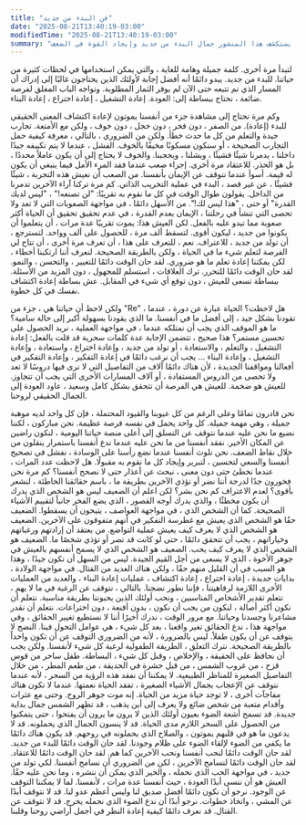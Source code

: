 ```yaml
---
title: "فن البدء من جديد"
date: "2025-08-21T13:40:19-03:00"
modifiedTime: "2025-08-21T13:40:19-03:00"
summary: "الحياة هي سلسلة من البدايات الجديدة. يتعلق الأمر بإعادة تشغيل أنفسنا وإعادة اختراعها وإعادة اكتشافها. يستكشف هذا المنشور جمال البدء من جديد وإيجاد القوة في الضعف."
---
```


لتبدأ مرة أخرى. كلمة جميلة وهامة للغاية ، والتي يمكن استخدامها في لحظات كثيرة من حياتنا. للبدء من جديد. يبدو دائمًا أنه أفضل إجابة لأولئك الذين يحتاجون غالبًا إلى إدراك أن المسار الذي تم تتبعه حتى الآن لم يوفر الثمار المطلوبة. وتواجه الباب المغلق لفرصة ضائعة ، نحتاج ببساطة إلى: العودة. إعادة التشغيل ، إعادة اختراع ، إعادة البناء.

وكم مرة نحتاج إلى مشاهدة جزء من أنفسنا يموتون لإعادة اكتشاف المعنى الحقيقي للبدء (إعادة). من الصفر ، دون فخر ، دون خجل ، دون خوف ، ولكن مع الأمتعة. تجارب جيدة والتعلم من كل ما حدث خطأ. ولكن من الضروري ، بالتالي ، معرفة كيفية حمل التجارب الصحيحة ، أو سنكون مسكونًا مخيفًا بالخوف. الفشل ، عندما لا يتم تكييفه جيدًا داخلنا ، يدمرنا شيئًا فشيئًا ، ويشلنا ، ويحجبنا. والخوف لا يحتاج إلى أن يكون عاملاً محددًا ، بل هو الحذر.
للاعتقاد مرة أخرى. إجراء صعب عندما فقد المرء الأمل فيما ينبغي أن يكون له قيمة. أسوأ عندما نتوقف عن الإيمان بأنفسنا. من الصعب أن نعيش هذه التجربة ، شيئًا فشيئًا ، عن غير قصد ، البدء في عملية التخريب الذاتي. كم مرة تركنا آراء الآخرين تدمرنا من الداخل. يقولون طوال الوقت في كل ما نقوم به تقريبًا: "لن تصنعه!" ، "ليس لديك القدرة" أو حتى ، "هذا ليس لك!". من الأسهل دائمًا ، في مواجهة الصعوبات التي لا تعد ولا تحصى التي تنشأ في رحلتنا ، الإيمان بعدم القدرة ، في عدم تحقيق تحقيق أن الحياة أكثر صعوبة مما تبدو عليه بالفعل. لكن العيش هذا: يموت تقريبًا عدة مرات ، أن يتعلموا أن يكونوا من جديد ، ليكون أقوى. لتسقط ألف مرة ، للحصول على ألف وواحد. لتسترجع ، أن تولد من جديد ، للاعتراف. نعم ، للتعرف على هذا ، أن تعرف مرة أخرى ، أن تتاح لي الفرصة لتعلم شيء ما في الحياة ، ولكن بالطريقة الصحيحة. لنعرف أننا ارتكبنا أخطاء ، لكن يمكننا إعادة تعلم ما هو ضروري. لقد حان الوقت دائمًا للتغيير ، والتحسن ، والنمو. لقد حان الوقت دائمًا للتحرر. ترك العلاقات ، استسلم للمجهول ، دون المزيد من الأسئلة. ببساطة تسعى للعيش ، دون توقع أي شيء في المقابل. عش بساطة إعادة اكتشاف نفسك في كل خطوة.

ولكن لاحظ أن حياتنا هي ، جزء من "Re" ، هل لاحظت؟ الحياة عبارة عن دورة ، عندما تقودنا بشكل جيد ، إلى أفضل ما في أنفسنا.
ما الذي يقودنا بسهولة أكبر إلى حالة سامية؟ ما هو الموقف الذي يجب أن نمتلكه عندما ، في مواجهة العملية ، نريد الحصول على تحسين مستمر؟ هذا صحيح ، تتضمن الإجابة عدة كلمات سحرية قد قلت بالفعل: إعادة التشغيل ، والتعلم ، والاستعادة ، أو تولد من جديد ، وإعادة اختراع ، واستعادة ، وإعادة التشغيل ، وإعادة البناء ... يجب أن نرغب دائمًا في إعادة التفكير ، وإعادة التفكير في أفعالنا ومواقفنا الجديدة ، لأن هناك دائمًا آلاف من التفاصيل التي لا نرى فيها دروسًا لا تعد ولا تحصى من الدروس المستفادة ، أو آلاف المسارات الأخرى التي يجب أن تتجاوز. للعيش هو ضخمة. للعيش هي الفرصة أن تتحقق بشكل كامل وسعيد ، عاود العودة إلى الجمال الحقيقي لروحنا.

نحن قادرون تمامًا وعلى الرغم من كل عيوبنا والقيود المحتملة ، فإن كل واحد لديه موهبة جميلة ، وهي مهمة جميلة. كل واحد يحمل في نفسه فرصة عظيمة. نحن مباركون ، لكننا نضيع ما نحن عليه عندما نتوقف عن التسلق إلى أعلى منصة حياتنا اليومية ، لنكون راضين عن المكان الأخير. نفقد أنفسنا من ما نحن عليه عندما ندع أنفسنا باستمرار ينقلون من خلال نقاط الضعف. نحن نلوث أنفسنا عندما نضع رأسنا على الوسادة ، نفشل في تصحيح أنفسنا والسعي لتحسين ، لتبرير وإيجاد كل ما نقوم به مقبولًا.
هل لاحظت عدد المرات ، عندما نخطئ حتى دون معنى ، نبحث عن أعذار حتى لا نصحح أنفسنا؟ كم مرة نحن فخورون جدًا لدرجة أننا نضر أو ​​نؤذي الآخرين بطريقة ما ، باسم حقائقنا الخاطئة ، لنشعر بأقوى؟ لعدم الاعتراف كم نحن بشر؟ لكن اعلم أن الضعيف ليس هو الشخص الذي يدرك أن يكون مخطئًا ، والذي يدرك أوجه القصور ، الذي يضع الفخر جانباً لتقييم الأشياء الصحيحة. كما أن الشخص الذي ، في مواجهة العواصف ، يتيحون أن يسقطوا. الضعيف حقًا هو الشخص الذي يعيش مع غطرسة التفكير في أنهم متفوقون على الآخرين. الضعيف هو الشخص الذي لا يعرف كيف يعيش عملية التواضع. من يعتقد أن إرادتهم ورغباتهم وخياراتهم ، يجب أن تتحقق دائمًا ، حتى لو كانت قد تضر أو ​​تؤذي شخصًا ما. الضعيف هو الشخص الذي لا يعرف كيف يحب. الضعيف هو الشخص الذي لا يسمح أنفسهم بالعيش في جوهر الأخوة ، الذي لا يسعى من أجل القيم الجيدة. ليس من السهل أن تكون جيدًا ، وهذا هو السبب في أن القليل منهم حقًا ، ولكن هناك العديد من القتال.
في مواجهة الولادة ، بدايات جديدة ، إعادة اختراع ، إعادة اكتشاف ، عمليات إعادة البناء ، والعديد من العمليات الأخرى اللازمة لرفاهيتنا ، فإننا نطور نضجنا. بالتالي ، نتوقف عن الرغبة في ما لا يهم ، نتعلم تقدير الأشخاص المناسبين ، ونحب أولئك الذين يحبوننا بطريقة مناسبة. نتعلم أن نكون أكثر أصالة ، لنكون من يجب أن نكون ، بدون أقنعة ، دون اختراعات. نتعلم أن نقدر مشاعرنا وجسدنا وحياتنا. مع مرور الوقت ، ندرك أخيرًا أننا لا نستطيع تغيير الحقائق ، وفي مواجهة هذا ، ندع الحقائق تغير واقعنا ، بعد كل شيء ، هي عوامل التحول فينا. النضج لا يتوقف عن أن يكون طفلاً. ليس بالضرورة ، لأنه من الضروري التوقف عن أن تكون واحداً بالطريقة الصحيحة. نترك التعلق ، الطريقة الطفولية لرغبة كل شيء لأنفسنا. ولكن يجب أن نحافظ على الحقيقة ، والإخلاص ، وقبل كل شيء ، البساطة. طفل ساحر من قوس قزح ، من غروب الشمس ، من قبل حشرة في الحديقة ، من طعم المطر ، من خلال التفاصيل الصغيرة للمناظر الطبيعية. لا يمكننا أن نفقد هذه الرؤية من السحر ، لأنه عندما نتوقف عن الإعجاب بجمال الأشياء الصغيرة ، تفقد الحياة نعمتها. عندما لا تكون هناك مفاجآت أخرى ، لا توجد حياة مزيد من الحياة. إنه موت جوهر الروح.
وحتى مع عثرات وأقدام متعبة من شخص ضائع ولا يعرف إلى أين يذهب ، قد تظهر الشمس جمال بداية جديدة. قد تسمح أشعة الضوء بعيون أولئك الذين لا يرون ما يرون أن يفتحوا ، حتى يتمكنوا من الحصول على السحر اللازم مدى الحياة. قد لا ينسون الجمال الذي يحملونه. قد لا يدعون ما هو في قلبهم يموتون ، والصلاح الذي يحملونه في روحهم. قد يكون هناك دائمًا ما يكفي من الضوء لإلقاء الضوء على ظلام وجودنا. لقد حان الوقت دائمًا للبدء من جديد. لقد حان الوقت دائمًا لنحب أنفسنا ونحب الآخرين كما هم. لقد حان الوقت دائمًا للاعتقاد. لقد حان الوقت دائمًا لتسامح الآخرين ، لكن من الضروري أن نسامح أنفسنا. لكي تولد من جديد ، في مواجهة الحب الذي نحمله ، والخير الذي يمكن أن ننشره ، وما نحن عليه حقًا. العيش هو أن ننسى أبدًا العودة ، حيث أنفسنا عدة مرات ، لأنفسنا. لما لا يمكننا التوقف عن الوجود. نرجو أن نكون دائمًا أفضل صديق لنا وليس أعظم عدو لنا. قد لا نتوقف أبدًا عن المشي ، واتخاذ خطوات. نرجو أبدًا أن ندع الضوء الذي نحمله يخرج. قد لا نتوقف عن القتال. قد نعرف دائمًا كيفية إعادة النظر في أجمل أراضي روحنا وقلبنا.